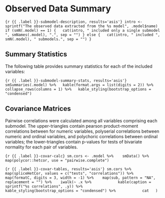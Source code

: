 <!-- requires MxModel object assigned to .model -->
# Observed Data Summary

```{r {{ .label }}-submodel-description, results='asis'}
intro <- sprintf("The observed data extracted from the %s model", .model$name)
if (smN(.model) == 1) {
  cat(intro, " included only a single submodel ", smNames(.model), ".", sep = "")
} else {
  cat(intro, " included ", smN(.model), " submodels.", sep = "")
}
```

## Summary Statistics

The following table provides summary statistics for each of the included variables:

```{r {{ .label }}-submodel-summary-stats, results='asis'}
smSummaries(.model) %>%
  kable(format.args = list(digits = 2)) %>%
  collapse_rows(columns = 1) %>%
  kable_styling(bootstrap_options = "condensed")
```

## Covariance Matrices

Pairwise correlations were calculated among all variables comprising each submodel. The upper-triangles contain pearson product-moment correlations between for numeric variables, polyserial correlations between numeric and ordinal variables, and polychoric correlations between ordinal variables; the lower-triangles contain p-values for tests of bivariate normality for each pair of variables.

```{r {{ .label }}-covar-calc}
sm.cors <- .model %>% 
  smData() %>% 
  map(polycor::hetcor, use = "pairwise.complete")
```

```{r {{ .label }}-covar-tables, results='asis'}
sm.cors %>% 
  map(spliceHetCor, values = c("tests", "correlations")) %>%
  map(formatC, digits = 3, width = -1) %>% 
  map(sub, pattern = "NA", replacement = "") %>% 
  iwalk(~ .x %>% 
          kable(caption = sprintf("%s correlations", .y)) %>% 
          kable_styling(bootstrap_options = "condensed") %>% 
          cat
  )
```
